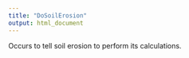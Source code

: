 ```yaml
---
title: "DoSoilErosion"
output: html_document
---
```



Occurs to tell soil erosion to perform its calculations.
